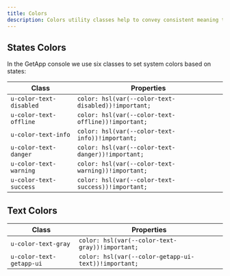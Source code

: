 ```yaml
---
title: Colors
description: Colors utility classes help to convey consistent meaning through colors.
---
```


## States Colors

In the GetApp console we use six classes to set system colors based on states:

| Class        | Properties                                                     |
| ------------ | -------------------------------------------------------------- |
| `u-color-text-disabled` | `color: hsl(var(--color-text-disabled))!important;` |
| `u-color-text-offline`  | `color: hsl(var(--color-text-offline))!important;`  |
| `u-color-text-info`     | `color: hsl(var(--color-text-info))!important;`     |
| `u-color-text-danger`   | `color: hsl(var(--color-text-danger))!important;`   |
| `u-color-text-warning`  | `color: hsl(var(--color-text-warning))!important;`  |
| `u-color-text-success`  | `color: hsl(var(--color-text-success))!important;`  |

## Text Colors
| Class        | Properties                                                     |
| ------------ | -------------------------------------------------------------- |
| `u-color-text-gray`     | `color: hsl(var(--color-text-gray))!important;`     |
| `u-color-text-getapp-ui`     | `color: hsl(var(--color-getapp-ui-text))!important;`     |


<Preview center>
  <div class="icon-check u-color-text-disabled"></div>
  <div class="icon-check u-color-text-offline"></div>
  <div class="icon-check u-color-text-info"></div>
  <div class="icon-check u-color-text-danger"></div>
  <div class="icon-check u-color-text-warning"></div>
  <div class="icon-check u-color-text-success"></div>

  <div class="icon-check u-color-text-gray"></div>
  <div class="icon-check u-color-text-getapp-ui"></div>
</Preview>
